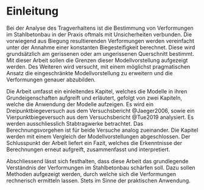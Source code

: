 # Einleitung 

Bei der Analyse des Tragverhaltens ist die Bestimmung von Verformungen im Stahlbetonbau in der Praxis oftmals mit Unsicherheiten verbunden. Die vorwiegend aus Biegung resultierenden Verformungen werden vereinfacht unter der Annahme einer konstanten Biegesteifigkeit berechnet. Diese wird grundsätzlich am gerissenen oder am ungerissenen Querschnitt bestimmt. Mit dieser Arbeit sollen die Grenzen dieser Modellvorstellung aufgezeigt werden. Des Weiteren wird versucht, mit einem möglichst pragmatischen Ansatz die eingeschränkte Modellvorstellung zu erweitern und die Verformungen genauer abzubilden. 

Die Arbeit umfasst ein einleitendes Kapitel, welches die Modelle in ihren Grundeigenschaften aufgreift und erläutert, gefolgt von zwei Kapiteln, welche die Anwendung der Modelle aufzeigen. Es wird ein Dreipunktbiegeversuch aus dem Versuchsbericht @Jaeger2006, sowie ein Vierpunktbiegeversuch aus dem Versuchsbericht @Tue2019 analysiert. Es werden ausschliesslich Stabtragwerke betrachtet. Das Berechnungsvorgehen ist für beide Versuche analog zueinander. Die Kapitel werden mit einem Vergleich der Modellvorstellungen abgeschlossen. Der Schlusspunkt der Arbeit liefert ein Fazit, welches die Erkenntnisse der Berechnungen erneut aufgreift, zusammenfasst und interpretiert.

Abschliessend lässt sich festhalten, dass diese Arbeit das grundlegende Verständnis der Verformungen im Stahlbetonbau schärfen soll. Dazu sollen Methoden aufgezeigt werden, durch welche    sich die Verformungen rechnerisch ermitteln lassen. Stets im Sinne der praktischen Anwendung.